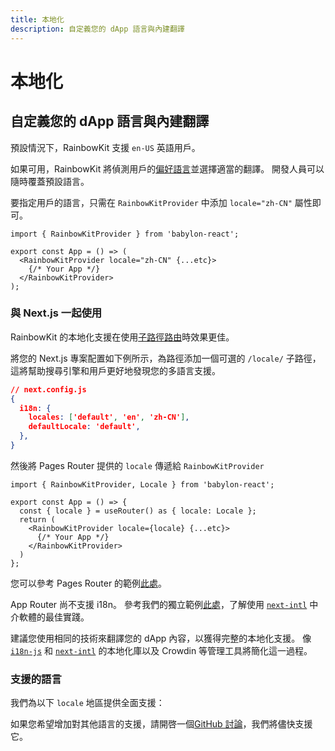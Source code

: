 ```yaml
---
title: 本地化
description: 自定義您的 dApp 語言與內建翻譯
---
```


# 本地化

## 自定義您的 dApp 語言與內建翻譯

預設情況下，RainbowKit 支援 `en-US` 英語用戶。

如果可用，RainbowKit 將偵測用戶的[偏好語言](https://developer.mozilla.org/en-US/docs/Web/API/Navigator/language)並選擇適當的翻譯。 開發人員可以隨時覆蓋預設語言。

要指定用戶的語言，只需在 `RainbowKitProvider` 中添加 `locale="zh-CN"` 屬性即可。

```tsx
import { RainbowKitProvider } from 'babylon-react';

export const App = () => (
  <RainbowKitProvider locale="zh-CN" {...etc}>
    {/* Your App */}
  </RainbowKitProvider>
);
```

### 與 Next.js 一起使用

RainbowKit 的本地化支援在使用[子路徑路由](https://nextjs.org/docs/pages/building-your-application/routing/internationalization#sub-path-routing)時效果更佳。

將您的 Next.js 專案配置如下例所示，為路徑添加一個可選的 `/locale/` 子路徑，這將幫助搜尋引擎和用戶更好地發現您的多語言支援。

```json
// next.config.js
{
  i18n: {
    locales: ['default', 'en', 'zh-CN'],
    defaultLocale: 'default',
  },
}
```

然後將 Pages Router 提供的 `locale` 傳遞給 `RainbowKitProvider`

```tsx
import { RainbowKitProvider, Locale } from 'babylon-react';

export const App = () => {
  const { locale } = useRouter() as { locale: Locale };
  return (
    <RainbowKitProvider locale={locale} {...etc}>
      {/* Your App */}
    </RainbowKitProvider>
  )
};
```

您可以參考 Pages Router 的範例[此處](https://github.com/rainbow-me/rainbowkit/tree/main/examples/with-next)。

App Router 尚不支援 i18n。 參考我們的獨立範例[此處](https://github.com/rainbow-me/rainbowkit/tree/main/examples/with-next-app-i18n)，了解使用 [`next-intl`](https://github.com/amannn/next-intl) 中介軟體的最佳實踐。

建議您使用相同的技術來翻譯您的 dApp 內容，以獲得完整的本地化支援。 像 [`i18n-js`](https://github.com/fnando/i18n) 和 [`next-intl`](https://github.com/amannn/next-intl) 的本地化庫以及 Crowdin 等管理工具將簡化這一過程。

### 支援的語言

我們為以下 `locale` 地區提供全面支援：

<Table
  header={[
    '語言', '地區', '語境', '簡寫'
  ]}
  dataTypes={[
    'string', 'string', 'code', 'code'
  ]}
  data={[
    ['English', '美國 🇺🇸', 'en-US', 'en'],
    ['中文', '中國大陸 🇨🇳', 'zh-CN', 'zh-Hans', 'zh'],
    ['繁體中文', '香港 🇭🇰', 'zh-HK'],
    ['繁體中文', '台灣 🇹🇼', 'zh-TW', 'zh-Hant'],
    ['हिंदी', '印度 🇮🇳', 'hi-IN', 'hi'],
    ['Español', '拉丁美洲 🌎', 'es-419', 'es'],
    ['Français', '法國 🇫🇷', 'fr-FR', 'fr'],
    ['العربية', '中東 🌍', 'ar-AR', 'ar'],
    ['Português', '巴西 🇧🇷', 'pt-BR', 'pt'],
    ['Русский', '俄羅斯 🇷🇺', 'ru-RU', 'ru'],
    ['Bahasa Indonesia', '印尼 🇮🇩', 'id-ID', 'id'],
    ['日本語', '日本 🇯🇵', 'ja-JP', 'ja'],
    ['Türkçe', '土耳其 🇹🇷', 'tr-TR', 'tr'],
    ['한국어', '韓國 🇰🇷', 'ko-KR', 'ko'],
    ['ภาษาไทย', '泰國 🇹🇭', 'th-TH', 'th'],
    ['українська', '烏克蘭 🇺🇦', 'uk-UA', 'ua'],
  ]}
/>

如果您希望增加對其他語言的支援，請開啓一個[GitHub 討論](https://github.com/rainbow-me/rainbowkit/discussions/new?category=ideas)，我們將儘快支援它。
